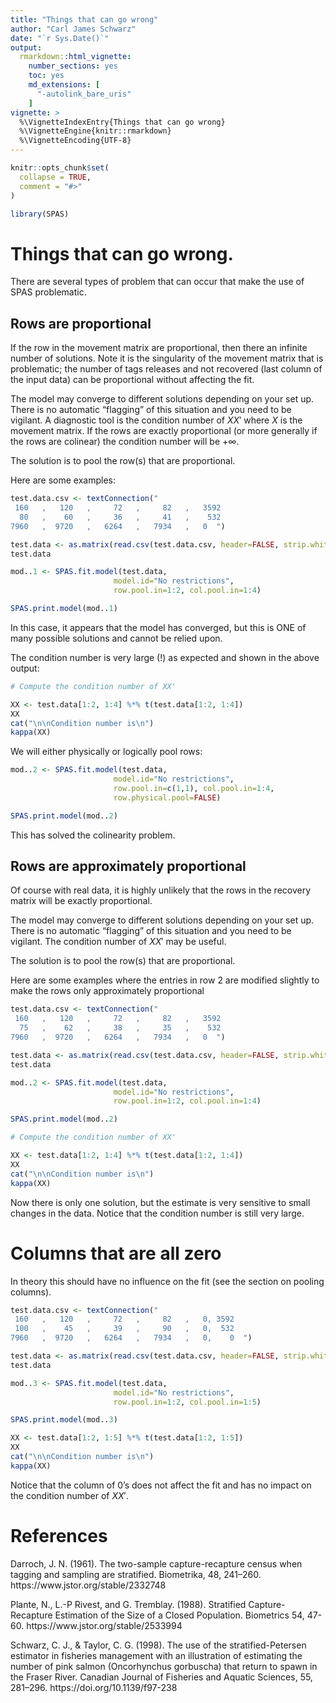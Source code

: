 ```yaml
---
title: "Things that can go wrong"
author: "Carl James Schwarz"
date: "`r Sys.Date()`"
output:
  rmarkdown::html_vignette:
    number_sections: yes
    toc: yes
    md_extensions: [ 
      "-autolink_bare_uris" 
    ]
vignette: >
  %\VignetteIndexEntry{Things that can go wrong} 
  %\VignetteEngine{knitr::rmarkdown} 
  %\VignetteEncoding{UTF-8}
---
```


```r
knitr::opts_chunk$set(
  collapse = TRUE,
  comment = "#>"
)

library(SPAS)  

```

# Things that can go wrong.
There are several types of problem that can occur that make the use of 
SPAS problematic.

## Rows are proportional
If the row in the movement matrix are proportional, then there an infinite
number of solutions. Note it is the singularity of the movement matrix 
that is problematic; the number of tags releases and not recovered (last column of
the input data) can be proportional without affecting the fit.

The model may converge to different solutions depending on your set up.
There is no automatic "flagging" of this situation and you need
to be vigilant. A diagnostic tool is the condition number of
$XX'$ where $X$ is the movement matrix. If the rows are exactly 
proportional (or more generally if the rows are colinear) the
condition number will be $+\infty$. 

The solution is to pool the row(s) that are proportional.

Here are some examples:

```r

test.data.csv <- textConnection("
 160   ,   120   ,     72   ,     82   ,   3592
  80   ,    60   ,     36   ,     41   ,    532
7960   ,  9720   ,   6264   ,   7934   ,   0  ")

test.data <- as.matrix(read.csv(test.data.csv, header=FALSE, strip.white=TRUE))
test.data

mod..1 <- SPAS.fit.model(test.data,
                       model.id="No restrictions",
                       row.pool.in=1:2, col.pool.in=1:4)

SPAS.print.model(mod..1)
```

In this case, it appears that the model has converged, but this is ONE of many possible 
solutions and cannot be relied upon.

The condition number is very large (!) as expected and shown in the above output:
```r
# Compute the condition number of XX'

XX <- test.data[1:2, 1:4] %*% t(test.data[1:2, 1:4])
XX
cat("\n\nCondition number is\n")
kappa(XX)
```

We will either physically or logically pool rows:
```r
mod..2 <- SPAS.fit.model(test.data,
                       model.id="No restrictions",
                       row.pool.in=c(1,1), col.pool.in=1:4, 
                       row.physical.pool=FALSE)

SPAS.print.model(mod..2)
```

This has solved the colinearity problem.

## Rows are approximately proportional
Of course with real data, it is highly unlikely that the rows in the
recovery matrix will be exactly proportional. 

The model may converge to different solutions depending on your set up.
There is no automatic "flagging" of this situation and you need
to be vigilant. The condition number of $XX'$ may be useful.

The solution is to pool the row(s) that are proportional.

Here are some examples where the entries in row 2 are modified
slightly to make the rows only approximately proportional

```r

test.data.csv <- textConnection("
 160   ,   120   ,     72   ,     82   ,   3592
  75   ,    62   ,     38   ,     35   ,    532
7960   ,  9720   ,   6264   ,   7934   ,   0  ")

test.data <- as.matrix(read.csv(test.data.csv, header=FALSE, strip.white=TRUE))
test.data

mod..2 <- SPAS.fit.model(test.data,
                       model.id="No restrictions",
                       row.pool.in=1:2, col.pool.in=1:4)

SPAS.print.model(mod..2)

# Compute the condition number of XX'

XX <- test.data[1:2, 1:4] %*% t(test.data[1:2, 1:4])
XX
cat("\n\nCondition number is\n")
kappa(XX)
```

Now there is only one solution, but the estimate is very sensitive
to small changes in the data. Notice that the condition number
is still very large.


# Columns that are all zero
In theory this should have no influence on the fit (see the 
section on pooling columns). 

```r

test.data.csv <- textConnection("
 160   ,   120   ,     72   ,     82   ,   0, 3592
 100   ,    45   ,     39   ,     90   ,   0,  532
7960   ,  9720   ,   6264   ,   7934   ,   0,    0  ")

test.data <- as.matrix(read.csv(test.data.csv, header=FALSE, strip.white=TRUE))
test.data

mod..3 <- SPAS.fit.model(test.data,
                       model.id="No restrictions",
                       row.pool.in=1:2, col.pool.in=1:5)

SPAS.print.model(mod..3)

XX <- test.data[1:2, 1:5] %*% t(test.data[1:2, 1:5])
XX
cat("\n\nCondition number is\n")
kappa(XX)
```

Notice that the column of 0's does not affect the fit
and has no impact on the condition number of $XX'$.


# References
Darroch, J. N. (1961). The two-sample capture-recapture census when tagging and sampling are stratified. Biometrika, 48, 241–260.
https://www.jstor.org/stable/2332748

Plante, N., L.-P Rivest, and G. Tremblay. (1988). Stratified Capture-Recapture Estimation of the Size of a Closed Population. Biometrics 54, 47-60.
https://www.jstor.org/stable/2533994

Schwarz, C. J., & Taylor, C. G. (1998). The use of the stratified-Petersen estimator in fisheries management with an illustration of estimating the number of pink salmon (Oncorhynchus gorbuscha) that return to spawn in the Fraser River. Canadian Journal of Fisheries and Aquatic Sciences, 55, 281–296.
https://doi.org/10.1139/f97-238

